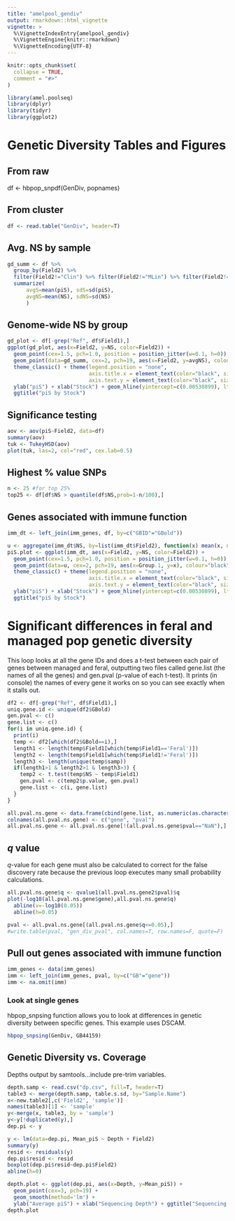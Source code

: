 ```yaml
---
title: "amelpool_gendiv"
output: rmarkdown::html_vignette
vignette: >
  %\VignetteIndexEntry{amelpool_gendiv}
  %\VignetteEngine{knitr::rmarkdown}
  %\VignetteEncoding{UTF-8}
---
```


```r
knitr::opts_chunk$set(
  collapse = TRUE,
  comment = "#>"
)
```

```r
library(amel.poolseq)
library(dplyr)
library(tidyr)
library(ggplot2)
```

# Genetic Diversity Tables and Figures
## From raw
df <- hbpop_snpdf(GenDiv, popnames)


## From cluster
```r
df <- read.table("GenDiv", header=T)
```

## Avg. NS by sample
```r
gd_summ <- df %>% 
  group_by(Field2) %>% 
  filter(Field2!="Clin") %>% filter(Field2!="MLin") %>% filter(Field2!="YLin") %>%
  summarize(
      avgS=mean(piS), sdS=sd(piS),
      avgNS=mean(NS), sdNS=sd(NS)
      )
```

## Genome-wide NS by group
```r
gd_plot <- df[-grep("Ref", df$Field1),]
ggplot(gd_plot, aes(x=Field2, y=NS, color=Field2)) + 
  geom_point(cex=1.5, pch=1.0, position = position_jitter(w=0.1, h=0)) +
  geom_point(data=gd_summ, cex=2, pch=19, aes(x=Field2, y=avgNS), colour="black") +
  theme_classic() + theme(legend.position = "none",
                          axis.title.x = element_text(color="black", size=10),
                          axis.text.y = element_text(color="black", size=10)) +
  ylab("piS") + xlab("Stock") + geom_hline(yintercept=c(0.00530899), lty=3) +
  ggtitle("piS by Stock")
```

## Significance testing
```r
aov <- aov(piS~Field2, data=df)
summary(aov)
tuk <- TukeyHSD(aov)
plot(tuk, las=2, col="red", cex.lab=0.5)
```

## Highest % value SNPs
```r
n <- 25 #for top 25%
top25 <- df[df$NS > quantile(df$NS,prob=1-n/100),]
```

## Genes associated with immune function
```r
imm_dt <- left_join(imm_genes, df, by=c("GBID"="GBold"))
```

```r
u <- aggregate(imm_dt$NS, by=list(imm_dt$Field2), function(x) mean(x, na.rm=TRUE))
piS.plot <- ggplot(imm_dt, aes(x=Field2, y=NS, color=Field2)) +
  geom_point(cex=1.5, pch=1.0, position = position_jitter(w=0.1, h=0)) +
  geom_point(data=u, cex=2, pch=19, aes(x=Group.1, y=x), colour="black") +
  theme_classic() + theme(legend.position = "none",
                          axis.title.x = element_text(color="black", size=10),
                          axis.text.y = element_text(color="black", size=10)) +
  ylab("piS") + xlab("Stock") + geom_hline(yintercept=c(0.00530899), lty=3) +
  ggtitle("piS by Stock")

```

# Significant differences in feral and managed pop genetic diversity
This loop looks at all the gene IDs and does a t-test between each pair of genes between managed and feral, outputting two files called gene.list (the names of all the genes) and gen.pval (p-value of each t-test). It prints (in console) the names of every gene it works on so you can see exactly when it stalls out.

```r
df2 <- df[-grep("Ref", df$Field1),]
uniq.gene.id <- unique(df2$GBold)
gen.pval <- c()
gene.list <- c()
for(i in uniq.gene.id) {
  print(i)
  temp <- df2[which(df2$GBold==i),]
  length1 <- length(temp$Field1[which(temp$Field1=='Feral')])
  length2 <- length(temp$Field1[which(temp$Field1!='Feral')])
  length3 <- length(unique(temp$samp))
  if(length1>1 & length2>1 & length3>3) {
    temp2 <- t.test(temp$NS ~ temp$Field1)
    gen.pval <- c(temp2$p.value, gen.pval)
    gene.list <- c(i, gene.list)
  }
}

all.pval.ns.gene <- data.frame(cbind(gene.list, as.numeric(as.character(gen.pval))))
colnames(all.pval.ns.gene) <- c("gene", "pval") 
all.pval.ns.gene <- all.pval.ns.gene[!(all.pval.ns.gene$pval=="NaN"),]
```
## *q* value
*q*-value for each gene must also be calculated to correct for the false discovery rate because the previous loop executes many small probability calculations.

```r
all.pval.ns.gene$q <- qvalue1(all.pval.ns.gene2$pval)$q 
plot(-log10(all.pval.ns.gene$gene),all.pval.ns.gene$q)
  abline(v=-log10(0.05))
  abline(h=0.05)

pval <- all.pval.ns.gene[(all.pval.ns.gene$q<=0.05),]
#write.table(pval, "gen_div_pval", col.names=T, row.names=F, quote=F)
```

## Pull out genes associated with immune function
```r
imm_genes <- data(imm_genes)
imm <- left_join(imm_genes, pval, by=c("GB"="gene"))
imm <- na.omit(imm)
```

### Look at single genes
hbpop_snpsing function allows you to look at differences in genetic diversity between specific genes. This example uses DSCAM.
```r
hbpop_snpsing(GenDiv, GB44159)
```

## Genetic Diversity vs. Coverage

Depths output by samtools...include pre-trim variables.

```r
depth.samp <- read.csv("dp.csv", fill=T, header=T)
table3 <- merge(depth.samp, table.s.sd, by="Sample.Name")
x<-new.table2[,c('Field2', 'sample')]
names(table3)[1] <- 'sample'
y<-merge(x, table3, by = 'sample')
y<-y[!duplicated(y),]
dep.pi <- y

y <- lm(data=dep.pi, Mean_piS ~ Depth + Field2)
summary(y)
resid <- residuals(y)
dep.pi$resid <- resid
boxplot(dep.pi$resid~dep.pi$Field2)
abline(h=0)

depth.plot <- ggplot(dep.pi, aes(x=Depth, y=Mean_piS)) +
  geom_point(cex=3, pch=19) +
  geom_smooth(method='lm') + 
  ylab("Average piS") + xlab("Sequencing Depth") + ggtitle("Sequencing Depth vs. Average Genome-wide Genetic Diversity")
depth.plot
```


